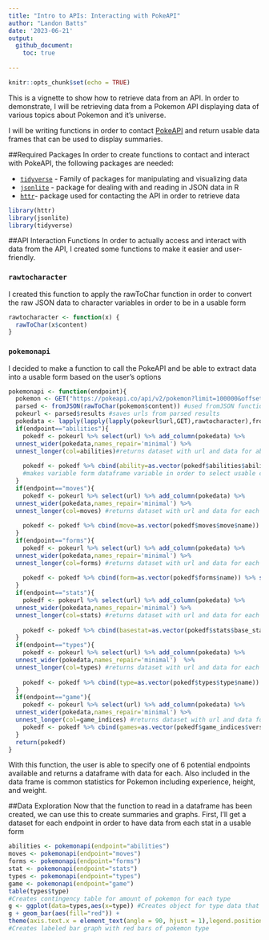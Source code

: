 ```yaml
---
title: "Intro to APIs: Interacting with PokeAPI"
author: "Landon Batts"
date: '2023-06-21'
output: 
  github_document:
    toc: true
  
---
```


```r
knitr::opts_chunk$set(echo = TRUE)
```

This is a vignette to show how to retrieve data from an API. In order to demonstrate, I will be retrieving data from a Pokemon API displaying data of various topics about Pokemon and it's universe.  

I will be writing functions in order to contact [PokeAPI](https://pokeapi.co/) and return usable data frames that can be used to display summaries.

##Required Packages
In order to create functions to contact and interact with PokeAPI, the following packages are needed:

- [`tidyverse`](https://www.tidyverse.org/packages/) - Family of packages for manipulating and visualizing data
- [`jsonlite`](https://cran.r-project.org/web/packages/jsonlite/index.html) - package for dealing with and reading in JSON data in R
- [`httr`](https://cran.r-project.org/web/packages/httr/vignettes/quickstart.html)- package used for contacting the API in order to retrieve data

```r
library(httr)
library(jsonlite)
library(tidyverse)
```

##API Interaction Functions
In order to actually access and interact with data from the API, I created some functions to make it easier and user-friendly.

### `rawtocharacter`
I created this function to apply the rawToChar function in order to convert the raw JSON data to character variables in order to be in a usable form
```r
rawtocharacter <- function(x) {
  rawToChar(x$content)
}
```

### `pokemonapi`
I decided to make a function to call the PokeAPI and be able to extract data into a usable form based on the user's options
```r
pokemonapi <- function(endpoint){
  pokemon <- GET("https://pokeapi.co/api/v2/pokemon?limit=100000&offset=0") #GET function calls to PokeAPI
  parsed <- fromJSON(rawToChar(pokemon$content)) #used fromJSON function to get parsed data in character form
  pokeurl <- parsed$results #saves urls from parsed results
  pokedata <- lapply(lapply(lapply(pokeurl$url,GET),rawtocharacter),fromJSON) #applies GET function to each url in order to get data from all endpoints
  if(endpoint=="abilities"){
    pokedf <- pokeurl %>% select(url) %>% add_column(pokedata) %>%
  unnest_wider(pokedata,names_repair='minimal') %>% 
  unnest_longer(col=abilities)#returns dataset with url and data for ability for each pokemon
    
    pokedf <- pokedf %>% cbind(ability=as.vector(pokedf$abilities$ability$name)) %>% select(name,ability,base_experience,height,weight)
    #makes variable form dataframe variable in order to select usable columns
  }
  if(endpoint=="moves"){
    pokedf <- pokeurl %>% select(url) %>% add_column(pokedata) %>%
  unnest_wider(pokedata,names_repair='minimal') %>% 
  unnest_longer(col=moves) #returns dataset with url and data for each move for every pokemon from moves endpoint
    
    pokedf <- pokedf %>% cbind(move=as.vector(pokedf$moves$move$name)) %>% select(name,move,base_experience,height,weight)
  }
  if(endpoint=="forms"){
    pokedf <- pokeurl %>% select(url) %>% add_column(pokedata) %>%
  unnest_wider(pokedata,names_repair='minimal') %>% 
  unnest_longer(col=forms) #returns dataset with url and data for each form for every pokemon from form endpoint
    
    pokedf <- pokedf %>% cbind(form=as.vector(pokedf$forms$name)) %>% select(name,form,base_experience,height,weight)
  }
  if(endpoint=="stats"){
    pokedf <- pokeurl %>% select(url) %>% add_column(pokedata) %>%
  unnest_wider(pokedata,names_repair='minimal') %>% 
  unnest_longer(col=stats) #returns dataset with url and data for each stat and their level for every pokemon from stats endpoint
    
    pokedf <- pokedf %>% cbind(basestat=as.vector(pokedf$stats$base_stat),statname=as.vector(pokedf$stats$stat$name)) %>% select(name,statname,basestat,base_experience,height,weight)
  }
  if(endpoint=="types"){
    pokedf <- pokeurl %>% select(url) %>% add_column(pokedata) %>%
  unnest_wider(pokedata,names_repair='minimal')  %>%
  unnest_longer(col=types) #returns dataset with url and data for each type for every pokemon from types endpoint
    
    pokedf <- pokedf %>% cbind(type=as.vector(pokedf$types$type$name)) %>% select(name,type,base_experience,height,weight)
  }
  if(endpoint=="game"){
    pokedf <- pokeurl %>% select(url) %>% add_column(pokedata) %>%
  unnest_wider(pokedata,names_repair='minimal') %>% 
  unnest_longer(col=game_indices) #returns dataset with url and data for each game that the Pokemon are included for every pokemon from the game_indices endpoint
    pokedf <- pokedf %>% cbind(games=as.vector(pokedf$game_indices$version$name)) %>% select(name,games,base_experience,height,weight)
  }
  return(pokedf)
}
```
With this function, the user is able to specify one of 6 potential endpoints available and returns a dataframe with data for each. Also included in the data frame is common statistics for Pokemon including experience, height, and weight.

##Data Exploration
Now that the function to read in a dataframe has been created, we can use this to create summaries and graphs. First, I'll get a dataset for each endpoint in order to have data from each stat in a usable form
```r
abilities <- pokemonapi(endpoint="abilities")
moves <- pokemonapi(endpoint="moves")
forms <- pokemonapi(endpoint="forms")
stat <- pokemonapi(endpoint="stats")
types <- pokemonapi(endpoint="types")
game <- pokemonapi(endpoint="game")
table(types$type)
#Creates contingency table for amount of pokemon for each type
g <- ggplot(data=types,aes(x=type)) #Creates object for type data that can be used to create plots
g + geom_bar(aes(fill="red")) +
theme(axis.text.x = element_text(angle = 90, hjust = 1),legend.position = "none") + labs(x="Pokemon Type",y="Count",title="Pokemon Type Bar Graph")
#Creates labeled bar graph with red bars of pokemon type

```
